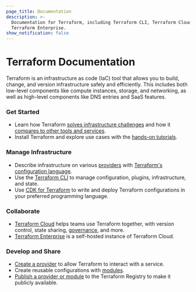 ```yaml
---
page_title: Documentation
description: >-
  Documentation for Terraform, including Terraform CLI, Terraform Cloud, and
  Terraform Enterprise.
show_notification: false
---
```


# Terraform Documentation

Terraform is an infrastructure as code (IaC) tool that allows you to build, change, and version infrastructure safely and efficiently. This includes both low-level components like compute instances, storage, and networking, as well as high-level components like DNS entries and SaaS features.

<div className="container-fluid"><div className="row">
<div className="col-md-6 col-sm-12">

### Get Started

- Learn how Terraform [solves infrastructure challenges](/intro) and how it [compares to other tools and services](/intro/vs).
- Install Terraform and explore use cases with the [hands-on tutorials](https://learn.hashicorp.com/terraform).

### Manage Infrastructure

- Describe infrastructure on various [providers](/language/providers) with [Terraform's configuration language](/language).
- Use the [Terraform CLI](/cli) to manage configuration, plugins, infrastructure, and state.
- Use [CDK for Terraform](/cdktf) to write and deploy Terraform configurations in your preferred programming language.

</div>

<div className="col-md-6 col-sm-12">

### Collaborate

- [Terraform Cloud](/cloud) helps teams use Terraform together, with version control, state sharing, [governance](/cloud-docs/sentinel), and more.
- [Terraform Enterprise](/enterprise) is a self-hosted instance of Terraform Cloud.

### Develop and Share

- [Create a provider](/plugin) to allow Terraform to interact with a service.
- Create reusable configurations with [modules](/language/modules).
- [Publish a provider or module](/registry) to the Terraform Registry to make it publicly available.

</div>

</div></div>
